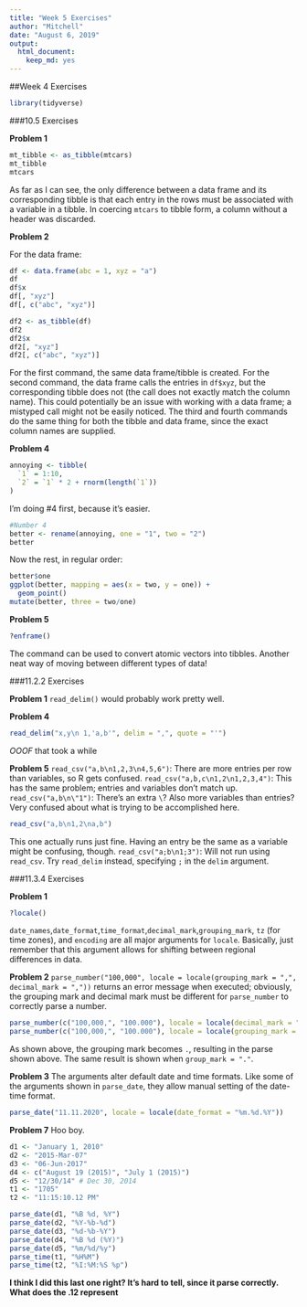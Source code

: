 ```yaml
---
title: "Week 5 Exercises"
author: "Mitchell"
date: "August 6, 2019"
output: 
  html_document: 
    keep_md: yes
---
```


##Week 4 Exercises

```r
library(tidyverse)
```

###10.5 Exercises

**Problem 1**
```r
mt_tibble <- as_tibble(mtcars)
mt_tibble
mtcars
```
As far as I can see, the only difference between a data frame and its corresponding tibble is that each entry in the rows must be associated with a variable in a tibble. In coercing `mtcars` to tibble form, a column without a header was discarded. 

**Problem 2**

For the data frame:
```r
df <- data.frame(abc = 1, xyz = "a")
df
df$x
df[, "xyz"]
df[, c("abc", "xyz")]
```

```r
df2 <- as_tibble(df)
df2
df2$x
df2[, "xyz"]
df2[, c("abc", "xyz")]
```
For the first command, the same data frame/tibble is created. For the second command, the data frame calls the entries in `df$xyz`, but the corresponding tibble does not (the call does not exactly match the column name). This could potentially be an issue with working with a data frame; a mistyped call might not be easily noticed. The third and fourth commands do the same thing for both the tibble and data frame, since the exact column names are supplied. 

**Problem 4**
```r
annoying <- tibble(
  `1` = 1:10,
  `2` = `1` * 2 + rnorm(length(`1`))
)
```

I'm doing #4 first, because it's easier. 
```r
#Number 4
better <- rename(annoying, one = "1", two = "2")
better
```

Now the rest, in regular order: 
```r
better$one
ggplot(better, mapping = aes(x = two, y = one)) + 
  geom_point()
mutate(better, three = two/one)
```

**Problem 5**
```r
?enframe()
```
The command can be used to convert atomic vectors into tibbles. Another neat way of moving between different types of data!

###11.2.2 Exercises

**Problem 1**
`read_delim()` would probably work pretty well. 

**Problem 4**
```r
read_delim("x,y\n 1,'a,b'", delim = ",", quote = "'")
```
_OOOF_ that took a while 

**Problem 5**
`read_csv("a,b\n1,2,3\n4,5,6")`: There are more entries per row than variables, so R gets confused. 
`read_csv("a,b,c\n1,2\n1,2,3,4")`: This has the same problem; entries and variables don't match up. 
`read_csv("a,b\n\"1")`: There's an extra `\`? Also more variables than entries? Very confused about what is trying to be accomplished here. 
```r
read_csv("a,b\n1,2\na,b")
```
This one actually runs just fine. Having an entry be the same as a variable might be confusing, though. 
`read_csv("a;b\n1;3")`: Will not run using `read_csv`. Try `read_delim` instead, specifying `;` in the `delim` argument. 


###11.3.4 Exercises

**Problem 1**
```r
?locale()
```
`date_names`,`date_format`,`time_format`,`decimal_mark`,`grouping_mark`, `tz` (for time zones), and `encoding` are all major arguments for `locale`. Basically, just remember that this argument allows for shifting between regional differences in data. 

**Problem 2**
`parse_number("100,000", locale = locale(grouping_mark = ",", decimal_mark = ","))` returns an error message when executed; obviously, the grouping mark and decimal mark must be different for `parse_number` to correctly parse a number. 
```r
parse_number(c("100,000,", "100.000"), locale = locale(decimal_mark = ",")) 
parse_number(c("100,000,", "100.000"), locale = locale(grouping_mark = ".")) 
```

As shown above, the grouping mark becomes `.`, resulting in the parse shown above. The same result is shown when `group_mark = "."`.

**Problem 3**
The arguments alter default date and time formats. Like some of the arguments shown in `parse_date`, they allow manual setting of the date-time format. 
```r
parse_date("11.11.2020", locale = locale(date_format = "%m.%d.%Y"))
```

**Problem 7**
Hoo boy. 
```r
d1 <- "January 1, 2010"
d2 <- "2015-Mar-07"
d3 <- "06-Jun-2017"
d4 <- c("August 19 (2015)", "July 1 (2015)")
d5 <- "12/30/14" # Dec 30, 2014
t1 <- "1705"
t2 <- "11:15:10.12 PM"

parse_date(d1, "%B %d, %Y")
parse_date(d2, "%Y-%b-%d")
parse_date(d3, "%d-%b-%Y")
parse_date(d4, "%B %d (%Y)")
parse_date(d5, "%m/%d/%y")
parse_time(t1, "%H%M")
parse_time(t2, "%I:%M:%S %p")
```
**I think I did this last one right? It's hard to tell, since it parse correctly. What does the .12 represent**